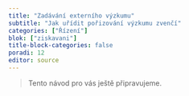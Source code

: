 ```yaml
---
title: "Zadávání externího výzkumu"
subtitle: "Jak uřídit pořizování výzkumu zvenčí"
categories: ["Řízení"]
blok: ["ziskavani"]
title-block-categories: false
poradi: 12
editor: source
---
```


> Tento návod pro vás ještě připravujeme.
